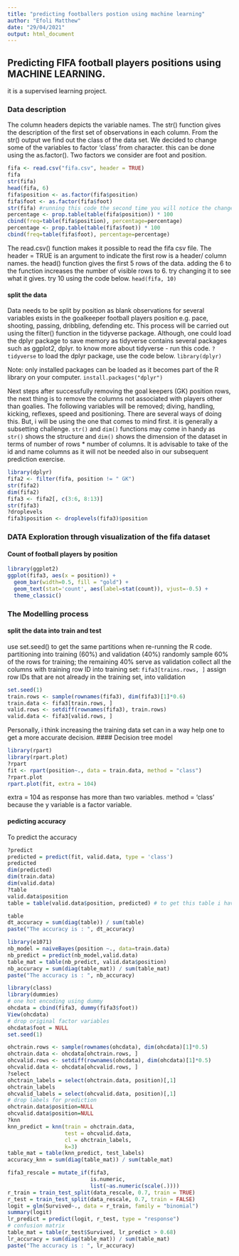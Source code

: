 ```yaml
---
title: "predicting footballers postion using machine learning"
author: "Efoli Matthew"
date: "29/04/2021"
output: html_document
---
```


## Predicting FIFA football players positions using MACHINE LEARNING.
it is a supervised learning project.

###  Data description
The column headers depicts the variable names. The str() function gives the description of the first set of observations in each column. From the str() output we find out the class of the data set.
We decided to change some of the variables to factor 'class' from character. this can be done using the as.factor(). Two factors we consider are foot and position.

```r
fifa <- read.csv("fifa.csv", header = TRUE)
fifa
str(fifa)
head(fifa, 6)
fifa$position <- as.factor(fifa$position)
fifa$foot <- as.factor(fifa$foot)
str(fifa) #running this code the second time you will notice the change in the selected variables to be converted to factors
percentage <- prop.table(table(fifa$position)) * 100
cbind(freq=table(fifa$position), percentage=percentage)
percentage <- prop.table(table(fifa$foot)) * 100
cbind(freq=table(fifa$foot), percentage=percentage)
```
The read.csv() function makes it possible to read the fifa csv file. The header = TRUE is an argument to indicate the first row is a header/ column names.
the head() function gives the first 5 rows of the data. adding the 6 to the function increases the number of visible rows to 6.
try changing it to see what it gives. try 10 using the code below.
`head(fifa, 10)`


#### split the data 
Data needs to be split by position as blank observations for several variables exists in the goalkeeper football players position e.g. pace, shooting, passing, dribbling, defending etc.
This process will be carried out using the filter() function in the tidyverse package. Although, one could load the dplyr package to save memory as tidyverse contains several packages such as ggplot2, dplyr. to know more about tidyverse - run this code.
`?tidyverse`
to load the dplyr package, use the code below. 
`library(dplyr)`

Note: only installed packages can be loaded as it becomes part of the R library on your computer. 
`install.packages("dplyr")`

Next steps after successfully removing the goal keepers (GK) position rows, the next thing is to remove the columns not associated with players other than goalies.
The following variables  will be removed; diving, handling, kicking, reflexes, speed and positioning. There are several ways of doing this. But, i will be using the one that comes to mind first. it is generally a subsetting challenge. `str()` and `dim()` functions may come in handy as `str()` shows the structure and `dim()` shows the dimension of the dataset in terms of number of rows * number of columns.
It is advisable to take of the id and name columns as it will not be needed also  in our subsequent prediction exercise.

```r
library(dplyr)
fifa2 <- filter(fifa, position != " GK")
str(fifa2)
dim(fifa2)
fifa3 <- fifa2[, c(3:6, 8:13)]
str(fifa3)
?droplevels
fifa3$position <- droplevels(fifa3)$position
```


### DATA Exploration through visualization of the fifa dataset

#### Count of football players by position

```r
library(ggplot2)
ggplot(fifa3, aes(x = position)) +
  geom_bar(width=0.5, fill = "gold") +
  geom_text(stat='count', aes(label=stat(count)), vjust=-0.5) +
  theme_classic()


```

### The Modelling process

#### split the data into train and test
use set.seed() to get the same partitions when re-running the R code.
partitioning into training (60%) and validation (40%)
randomly sample 60% of the rows for training; the remaining 40% serve as validation
collect all the columns with training row ID into training set: `fifa3[trains.rows, ]`
assign row IDs that are not already in the training set, into validation



```r
set.seed(1)
train.rows <- sample(rownames(fifa3), dim(fifa3)[1]*0.6)
train.data <- fifa3[train.rows, ]
valid.rows <- setdiff(rownames(fifa3), train.rows)
valid.data <- fifa3[valid.rows, ]
```
Personally, i think increasing the training data set can in a way help one to get a more accurate decision.
#### Decision tree model
```r
library(rpart)
library(rpart.plot)
?rpart
fit <- rpart(position~., data = train.data, method = "class")
?rpart.plot
rpart.plot(fit, extra = 104)
```
extra = 104 as response has more than two variables.
method = 'class' because the y variable is a factor variable.

#### pedicting accuracy

To predict the accuracy 
```r
?predict
predicted = predict(fit, valid.data, type = 'class')
predicted
dim(predicted)
dim(train.data)
dim(valid.data)
?table
valid.data$position
table = table(valid.data$position, predicted) # to get this table i have to write a code that selects the possible position based on high probability. Adding the type = 'class' argument to the predict() fuction makes it possible to do that.

table
dt_accuracy = sum(diag(table)) / sum(table)
paste("The accuracy is : ", dt_accuracy)

```

```r
library(e1071)
nb_model = naiveBayes(position ~., data=train.data)
nb_predict = predict(nb_model,valid.data)
table_mat = table(nb_predict, valid.data$position)
nb_accuracy = sum(diag(table_mat)) / sum(table_mat)
paste("The accuracy is : ", nb_accuracy)
```

```r
library(class)
library(dummies)
# one hot encoding using dummy
ohcdata = cbind(fifa3, dummy(fifa3$foot))
View(ohcdata)
# drop original factor variables
ohcdata$foot = NULL
set.seed(1)

ohctrain.rows <- sample(rownames(ohcdata), dim(ohcdata)[1]*0.5)
ohctrain.data <- ohcdata[ohctrain.rows, ]
ohcvalid.rows <- setdiff(rownames(ohcdata), dim(ohcdata)[1]*0.5)
ohcvalid.data <- ohcdata[ohcvalid.rows, ]
?select
ohctrain_labels = select(ohctrain.data, position)[,1]
ohctrain_labels
ohcvalid_labels = select(ohcvalid.data, position)[,1]
# drop labels for prediction
ohctrain.data$position=NULL
ohcvalid.data$position=NULL
?knn
knn_predict = knn(train = ohctrain.data,
                  test = ohcvalid.data,
                  cl = ohctrain_labels,
                  k=3)
table_mat = table(knn_predict, test_labels)
accuracy_knn = sum(diag(table_mat)) / sum(table_mat)
```

```r
fifa3_rescale = mutate_if(fifa3,
                          is.numeric,
                          list(~as.numeric(scale(.))))
r_train = train_test_split(data_rescale, 0.7, train = TRUE)
r_test = train_test_split(data_rescale, 0.7, train = FALSE)
logit = glm(Survived~., data = r_train, family = "binomial")
summary(logit)
lr_predict = predict(logit, r_test, type = "response")
# confusion matrix
table_mat = table(r_test$Survived, lr_predict > 0.68)
lr_accuracy = sum(diag(table_mat)) / sum(table_mat)
paste("The accuracy is : ", lr_accuracy)
```

